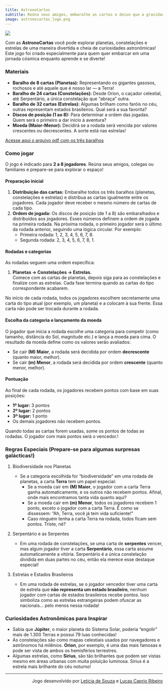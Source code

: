 ```yaml
---
title: AstronoCartas
subtitle: Reúna seus amigos, embaralhe as cartas e deixe que a gravidade da diversão te leve para uma viagem pelo espaço.
image: astronocartas_logo.png
---
```


![](astronocartas_logo.png){.preview-image}

Com as **AstronoCartas** você pode explorar planetas, constelações e estrelas de uma maneira divertida e cheia de curiosidades astronômicas! Este jogo foi criado especialmente para quem quer embarcar em uma jornada cósmica enquanto aprende e se diverte!

### Materiais

- **Baralho de 8 cartas (Planetas):** Representando os gigantes gasosos, rochosos e até aquele que é nosso lar — a Terra!
- **Baralho de 24 cartas (Constelações):** Desde Orion, o caçador celestial, até Serpentário, a única constelação que "abraça" outra.
- **Baralho de 32 cartas (Estrelas):** Algumas brilham como faróis no céu, outras representam estados brasileiros. Qual será a sua favorita?
- **Discos de posição (1 ao 8):** Para determinar a ordem das jogadas. Quem será o primeiro a dar início à aventura?
- **Moeda (Maior-Menor):** Decidirá se a rodada será vencida por valores crescentes ou decrescentes. A sorte está nas estrelas!

[Acesse aqui o arquivo pdf com os três baralhos](AstronoCartas.pdf)


### Como jogar

O jogo é indicado para **2 a 8 jogadores**. Reúna seus amigos, colegas ou familiares e prepare-se para explorar o espaço!

#### Preparação inicial

1. **Distribuição das cartas:** Embaralhe todos os três baralhos (planetas, constelações e estrelas) e distribua as cartas igualmente entre os jogadores. Cada jogador deve receber o mesmo número de cartas de cada tipo.
2. **Ordem de jogada:** Os discos de posição (de 1 a 8) são embaralhados e distribuídos aos jogadores. Esses números definem a ordem de jogada na primeira rodada. Na próxima rodada, o primeiro jogador será o último da rodada anterior, seguindo uma lógica circular. Por exemplo:
   - Primeira rodada: 1, 2, 3, 4, 5, 6, 7, 8.
   - Segunda rodada: 2, 3, 4, 5, 6, 7, 8, 1.

#### Rodadas e categorias

As rodadas seguem uma ordem específica:

1. **Planetas → Constelações → Estrelas.**  
   Comece com as cartas de planetas, depois siga para as constelações e finalize com as estrelas. Cada fase termina quando as cartas do tipo correspondente acabarem.

No início de cada rodada, todos os jogadores escolhem secretamente uma carta do tipo atual (por exemplo, um planeta) e a colocam à sua frente. Essa carta não pode ser trocada durante a rodada.

#### Escolha da categoria e lançamento da moeda

O jogador que inicia a rodada escolhe uma categoria para competir (como tamanho, distância do Sol, magnitude etc.) e lança a moeda para cima. O resultado da moeda define como os valores serão avaliados:

- Se cair **(M) Maior**, a rodada será decidida por ordem **decrescente** (quanto maior, melhor).
- Se cair **(m) Menor**, a rodada será decidida por ordem **crescente** (quanto menor, melhor).

#### Pontuação

Ao final de cada rodada, os jogadores recebem pontos com base em suas posições:

- **1º lugar:** 3 pontos
- **2º lugar:** 2 pontos
- **3º lugar:** 1 ponto
- Os demais jogadores não recebem pontos.

Quando todas as cartas forem usadas, some os pontos de todas as rodadas. O jogador com mais pontos será o vencedor.!


### Regras Especiais (Prepare-se para algumas surpresas galácticas!)

1. Biodiversidade nos Planetas

   - Se a categoria escolhida for "biodiversidade" em uma rodada de planetas, a carta **Terra** tem um papel especial:
     - Se a moeda cair em **(M) Maior**, o jogador com a carta Terra ganha automaticamente, e os outros não recebem pontos. Afinal, onde mais encontramos tanta vida quanto aqui?
     - Se a moeda cair em **(m) Menor**, todos os jogadores recebem 1 ponto, exceto o jogador com a carta Terra. É como se dissessem: "Ah, Terra, você já tem vida suficiente!"
     - Caso ninguém tenha a carta Terra na rodada, todos ficam sem pontos. Triste, né?

2. Serpentário e as Serpentes

   - Em uma rodada de constelações, se uma carta de **serpentes** vencer, mas algum jogador tiver a carta **Serpentário**, essa carta assume automaticamente a vitória. Serpentário é a única constelação dividida em duas partes no céu, então ela merece esse destaque especial!

3. Estrelas e Estados Brasileiros

   - Em uma rodada de estrelas, se o jogador vencedor tiver uma carta de estrela que **não representa um estado brasileiro**, nenhum jogador com cartas de estados brasileiros recebe pontos. Isso simboliza como as estrelas estrangeiras podem ofuscar as nacionais... pelo menos nessa rodada!


### Curiosidades Astronômicas para Inspirar

- Sabia que **Júpiter**, o maior planeta do Sistema Solar, poderia "engolir" mais de 1.300 Terras e possui 79 luas conhecidas!
- As constelações são como mapas celestiais usados por navegadores e astrônomos há milênios. **Orion**, por exemplo, é uma das mais famosas e pode ser vista de ambos os hemisférios terrestres.
- Algumas estrelas, como **Sirius**, são tão brilhantes que podem ser vistas mesmo em áreas urbanas com muita poluição luminosa. Sirius é a estrela mais brilhante do céu noturno!

---
::: {.column-body style="text-align:right"}
Jogo desenvolvido por [Letícia de Souza](/equipe/estudantes/leticia_de_souza.qmd) e [Lucas Caprio Ribeiro](/equipe/estudantes/lucas_ribeiro.qmd) 
:::